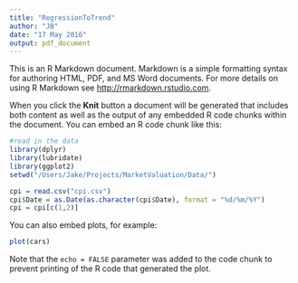 ```yaml
---
title: "RegressionToTrend"
author: "JB"
date: "17 May 2016"
output: pdf_document
---
```


This is an R Markdown document. Markdown is a simple formatting syntax for authoring HTML, PDF, and MS Word documents. For more details on using R Markdown see <http://rmarkdown.rstudio.com>.

When you click the **Knit** button a document will be generated that includes both content as well as the output of any embedded R code chunks within the document. You can embed an R code chunk like this:

```r
#read in the data
library(dplyr)
library(lubridate)
library(ggplot2)
setwd("/Users/Jake/Projects/MarketValuation/Data/")

cpi = read.csv("cpi.csv")
cpi$Date = as.Date(as.character(cpi$Date), format = "%d/%m/%Y")
cpi = cpi[c(1,2)]
```

You can also embed plots, for example:

```r
plot(cars)
```

Note that the `echo = FALSE` parameter was added to the code chunk to prevent printing of the R code that generated the plot.
